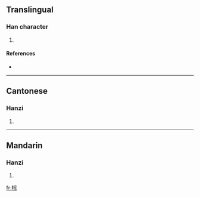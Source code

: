 ==Translingual==

===Han character===
{{Han char|rn=75|rad=木|as=10|sn=14|four=4797<sub>2</sub>|canj=木月人山 (DBOU)}}

# {{defn|Han|sort=木10}}

====References====
* {{Han ref|kx=0543.300|dkj=15251|dj=0931.160|hdz=21265.060|uh=69A3|ud=27043|bh=BA6F|bd=47727}}

----

==Cantonese==

===Hanzi===
{{yue-hanzi|jyut=|y=yiu4}}

# {{defn|Cantonese|sort=木10}}

----

==Mandarin==

===Hanzi===
{{cmn-hanzi|pin=[[yáo]] ([[yao2]])|wg=yao<sup>2</sup>}}

# {{defn|Mandarin|sort=木10}}

[[fr:榣]]